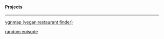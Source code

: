 #### Projects

---

[vgnmap (vegan restaurant finder)](https://vgnmap.netlify.app/)

[random episode](https://dev.to/thr0n/how-to-solve-an-everyday-problem-with-node-js-gatsby-and-netlify-11fm)
